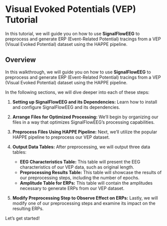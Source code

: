# Visual Evoked Potentials (VEP) Tutorial

In this tutorial, we will guide you on how to use **SignalFlowEEG** to preprocess and generate ERP (Event-Related Potential) tracings from a VEP (Visual Evoked Potential) dataset using the HAPPE pipeline.

## Overview
In this walkthrough, we will guide you on how to use **SignalFlowEEG** to preprocess and generate ERP (Event-Related Potential) tracings from a VEP (Visual Evoked Potential) dataset using the HAPPE pipeline.

In the following sections, we will dive deeper into each of these steps:

1. **Setting up SignalFlowEEG and its Dependencies:** 
    Learn how to install and configure SignalFlowEEG and its dependencies.

1. **Arrange Files for Optimized Processing:** 
    We'll begin by organizing our files in a way that optimizes SignalFlowEEG's processing capabilities.

1. **Preprocess Files Using HAPPE Pipeline:** 
    Next, we'll utilize the popular HAPPE pipeline to preprocess our VEP dataset.

1. **Output Data Tables:** 
    After preprocessing, we will output three data tables:
    - **EEG Characteristics Table:** This table will present the EEG characteristics of our VEP data, such as original length.
    - **Preprocessing Results Table:** This table will showcase the results of our preprocessing steps, including the number of epochs.
    - **Amplitude Table for ERPs:** This table will contain the amplitudes necessary to generate ERPs from our VEP dataset.

1. **Modify Preprocessing Step to Observe Effect on ERPs:** 
    Lastly, we will modify one of our preprocessing steps and examine its impact on the resulting ERPs.

Let's get started!

